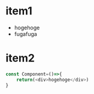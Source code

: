 # item1 

- hogehoge
- fugafuga

# item2

```typescript
const Component=()=>{
    return(<div>hogehoge</div>)
}
```
